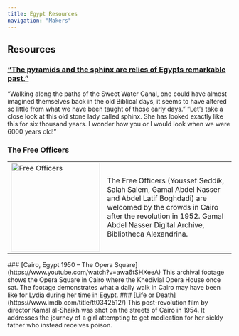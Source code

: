 ```yaml
---
title: Egypt Resources
navigation: "Makers"
---
```

## Resources
### [“The pyramids and the sphinx are relics of Egypts remarkable past.”](https://dc.library.northwestern.edu/items/2db79f98-95f6-44fd-b7d9-4cf56be7d607)
“Walking along the paths of the Sweet Water Canal, one could have almost imagined themselves back in the old Biblical days, it seems to have altered so little from what we have been taught of those early days.”
“Let’s take a close look at this old stone lady called sphinx. She has looked exactly like this for six thousand years. I wonder how you or I would look when we were 6000 years old!”

### The Free Officers
<table width = "100%">
<colgroup>
<col width="20%"/>
<col width="70%"/>
</colgroup>
<tr>
  <td><img  width="auto" height="200" alt="Free Officers" title = "Free Officers" src="https://northwestern.maps.arcgis.com/sharing/rest/content/items/520e5cc800114908875759b6db60f51d/data"/></td>
  <td>The Free Officers (Youssef Seddik, Salah Salem, Gamal Abdel Nasser and Abdel Latif Boghdadi) are welcomed by the crowds in Cairo after the revolution in 1952. Gamal Abdel Nasser Digital Archive, Bibliotheca Alexandrina. </td>
</tr>
</table>
### [Cairo, Egypt 1950 – The Opera Square](https://www.youtube.com/watch?v=awa6tSHXeeA)
This archival footage shows the Opera Square in Cairo where the Khedivial Opera House once sat. The footage demonstrates what a daily walk in Cairo may have been like for Lydia during her time in Egypt.
### [Life or Death](https://www.imdb.com/title/tt0342512/)
This post-revolution film by director Kamal al-Shaikh was shot on the streets of Cairo in 1954. It addresses the journey of a girl attempting to get medication for her sickly father who instead receives poison.
